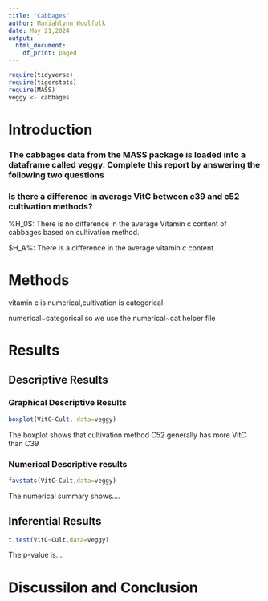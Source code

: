 ```yaml
---
title: "Cabbages"
author: Mariahlynn Woolfolk
date: May 21,2024
output:
  html_document:
    df_print: paged
---
```


```r
require(tidyverse)
require(tigerstats)
require(MASS)
veggy <- cabbages
```

# Introduction

<!--In this section you explain what you are trying to show.  Where did the data come from?  What is the research or other question you are trying to answer?!-->

### The cabbages data from the MASS package is loaded into a dataframe called veggy. Complete this report by answering the following two questions  
 
### Is there a difference in average VitC between c39 and c52 cultivation methods?  


%H_0$: There is no difference in the average Vitamin c content of cabbages based on cultivation method. 

$H_A%: There is a difference in the average vitamin c content.

# Methods
<!--Decide on your methods:  use "variable analysis" or other appropriate descriptors.  Make sure to choose at least one graphical method and at least one numerical method.!-->

vitamin c is numerical,cultivation is categorical 

numerical~categorical so we use the numerical~cat helper file


# Results

<!--Divide this section into two sub-sections:  One for your descriptive  results and one for your inferential results.!-->

## Descriptive Results 

### Graphical Descriptive Results

<!--Graphical results here.  Make sure to show your code.  Provide appropriate labels for axes, giving units if possible, and provide a good title for the graph, too.  Use the graphical results to describe the patterns if any that exist in the data as focused toward the research question!-->

```r
boxplot(VitC~Cult, data=veggy)
```
The boxplot shows that cultivation method C52 generally has more VitC than C39

### Numerical Descriptive results

<!--Numerical results go here. Use the numerical results to describe the patterns if any that exist in the data as focused toward the research question!-->

```r
favstats(VitC~Cult,data=veggy)
```

The numerical summary shows....

## Inferential Results

<!--State hypothesis clearly. Make sure your discussion of the inferential test covers all the aspects that the test output produces, suchas test statistic, p-value etc. Make a decision about the null hypothesis, explain the assumptions which the selected test/procedure satisfys the assumptions and is appropriate to answer the research!-->

```r
t.test(VitC~Cult,data=veggy)
```
The p-value is....

# Discussilon and Conclusion 


<!--Discussion and conclusion here. If you found a relationship be sure to consider whether the relationship occurs because one of the varibles causes the other, or whether they perhaps are related for some other reason. Watch the chapter 6 videos from the Georgetown videos collection.!-->








